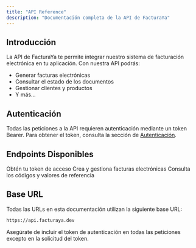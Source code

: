 ```yaml
---
title: "API Reference"
description: "Documentación completa de la API de FacturaYa"
---
```


## Introducción

La API de FacturaYa te permite integrar nuestro sistema de facturación electrónica en tu aplicación. Con nuestra API podrás:

- Generar facturas electrónicas
- Consultar el estado de los documentos
- Gestionar clientes y productos
- Y más...

## Autenticación

Todas las peticiones a la API requieren autenticación mediante un token Bearer. Para obtener el token, consulta la sección de [Autenticación](/api-reference/authentication).

## Endpoints Disponibles

<CardGroup>
  <Card title="Autenticación" icon="key" href="/api-reference/authentication">
    Obtén tu token de acceso
  </Card>
  <Card title="Facturas" icon="receipt" href="/api-reference/invoices">
    Crea y gestiona facturas electrónicas
  </Card>
  <Card
    title="Tablas de Referencia"
    icon="table"
    href="/api-reference/reference-tables"
  >
    Consulta los códigos y valores de referencia
  </Card>
</CardGroup>

## Base URL

Todas las URLs en esta documentación utilizan la siguiente base URL:

```bash
https://api.facturaya.dev
```

<Note>
  Asegúrate de incluir el token de autenticación en todas las peticiones excepto
  en la solicitud del token.
</Note>
